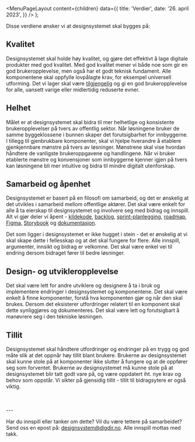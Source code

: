 
<Meta
  title='Verdier'
  description='Verdier designsystemet bygges på.'
/>

  <MenuPageLayout
    content={children}
    data={{
      title: 'Verdier',
      date: '26. april 2023',
    }}
  />
);

Disse verdiene ønsker vi at designsystemet skal bygges på:

## Kvalitet

Designsystemet skal holde høy kvalitet, og gjøre det effektivt å lage digitale produkter med god kvalitet. Med god kvalitet mener vi både noe som gir en god brukeropplevelse, men også har et godt teknisk fundament. Alle komponentene skal oppfylle lovpålagte krav, for eksempel universell utforming. Det vi lager skal være [tilgjengelig](/grunnleggende/introduksjon/tilgjengelighet) og gi en god brukeropplevelse for alle, uansett varige eller midlertidig reduserte evner.

## Helhet

Målet er at designsystemet skal bidra til mer helhetlige og konsistente brukeropplevelser på tvers av offentlig sektor. Når løsningene bruker de samme byggeklossene i bunnen skaper det forutsigbarhet for innbyggerne. I tillegg til gjenbrukbare komponenter, skal vi hjelpe hverandre å etablere gjenkjennbare mønstre på tvers av løsninger. Mønstrene skal vise hvordan håndtere de vanligste brukeroppgavene og handlingene. Når vi bruker etablerte mønstre og konvensjoner som innbyggerne kjenner igjen på tvers kan løsningene bli mer intuitive og bidra til mindre digitalt utenforskap.

## Samarbeid og åpenhet

Designsystemet er basert på en filosofi om samarbeid, og det er ønskelig at det utvikles i samarbeid mellom offentlige aktører. Det skal være enkelt for alle å ta eierskap til designsystemet og involvere seg med bidrag og innspill. Alt vi gjør deler vi åpent - [kildekode](https://github.com/digdir/designsystem), [backlog](https://github.com/orgs/digdir/projects/3/views/1), [sprint-planlegging](https://github.com/orgs/digdir/projects/3/views/8), [roadmap](https://github.com/orgs/digdir/projects/3/views/1?pane=issue&itemId=19744450), [Figma](https://www.figma.com/file/vpM9dqqQPHqU6ogfKp5tlr/Felles-komponenter?node-id=6615%3A20148&t=rJYuezxREbfP1OVv-1), [Storybook](https://digdir.github.io/designsystem/) og [dokumentasjon](designsystemet.no).

Det som ligger i designsystemet er ikke hugget i stein - det er ønskelig at vi skal skape dette i fellesskap og at det skal fungere for flere. Alle innspill, argumenter, innsikt og bidrag er velkomne. Det skal være enkel vei til endring dersom bidraget fører til bedre løsninger.

## Design- og utvikleropplevelse

Det skal være lett for andre utviklere og designere å ta i bruk og implementere endringer i designsystemet og komponentene. Det skal være enkelt å finne komponenter, forstå hva komponenten gjør og når den skal brukes. Dersom det eksisterer utfordringer relatert til en komponent skal dette synliggjøres og dokumenteres. Det skal være lett og forutsigbart å manøvrere seg i den tekniske løsningen.

## Tillit

Designsystemet skal håndtere utfordringer og endringer på en trygg og god måte slik at det oppnår høy tillit blant brukere. Brukerne av designsystemet skal kunne stole på at komponenter ikke slutter å fungere og at de oppfører seg som forventet. Brukerne av designsystemet må kunne stole på at designsystemet blir tatt godt vare på, og være oppdatert iht. nye krav og behov som oppstår. Vi sikter på gjensidig tillit - tillit til bidragsytere er også viktig.

<br />
<br />
---

Har du innspill eller tanker om dette? Vil du være tettere på samarbeidet? Send oss en epost på: [designsystem@digdir.no](designsystem@digdir.no). Alle innspill mottas med takk.
